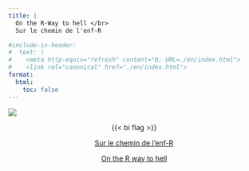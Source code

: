 ```yaml
---
title: |
  On the R-Way to hell </br>
  Sur le chemin de l'enf-R

#include-in-header:
#  text: |
#    <meta http-equiv="refresh" content="0; URL=./en/index.html">
#    <link rel="canonical" href="./en/index.html">
format:
  html:
    toc: false
---
```

<style>
.quarto-title-block .quarto-title{
  text-align: center;
}
</style>

![](images/hex/Rway_logo_hex_en.png){fig-align="center"}

::: {style="text-align: center;"}
{{< bi flag >}}

[Sur le chemin de l'enf-R](fr/index.html)

[On the R way to hell](en/index.html)
:::
